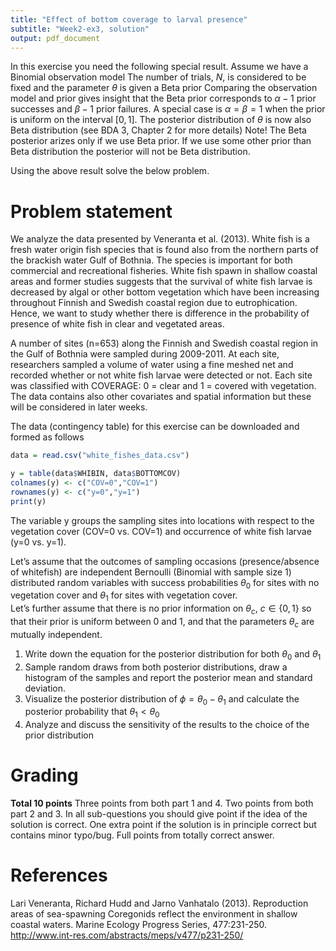 ```yaml
---
title: "Effect of bottom coverage to larval presence"
subtitle: "Week2-ex3, solution"
output: pdf_document
---
```



In this exercise you need the following special result. Assume we have a Binomial observation model
\begin{equation}
p(y|\theta,N) = \mathrm{Bin}(y|N, \theta) \propto \theta^{y}(1-\theta)^{N-y}.
\end{equation}
The number of trials, $N$, is considered to be fixed and the parameter $\theta$ is given a Beta prior
\begin{equation}
p(\theta) = \mathrm{Beta}(\theta|\alpha, \beta) \propto \theta^{\alpha-1}(1-\theta)^{\beta-1}.
\end{equation}
Comparing the observation model and prior gives insight that the Beta prior corresponds to $\alpha-1$ 
prior successes and $\beta-1$ prior failures. A special case is $\alpha=\beta=1$ when the prior is uniform on the interval $[0,1]$.
The posterior distribution of $\theta$ is now also Beta distribution (see BDA 3, Chapter 2 for more details)
\begin{equation}
\theta|N,y \sim \mathrm{Beta}(\alpha+y, \beta+N-y).
\end{equation}
Note! The Beta posterior arizes only if we use Beta prior. If we use some other prior than Beta distribution the posterior will not be Beta distribution.

Using the above result solve the below problem.

# Problem statement

We analyze the data presented by Veneranta et al. (2013). White fish is a fresh water origin fish species that is found also from the northern parts of the brackish water Gulf of Bothnia. The species is important for both commercial and recreational fisheries. White fish spawn in shallow coastal areas and former studies suggests that the survival of white fish larvae is decreased by algal or other bottom vegetation which have been increasing throughout Finnish and Swedish coastal region due to eutrophication. Hence, we want to study whether there is difference in the probability of presence of white fish in clear and vegetated areas. 

A number of sites (n=653) along the Finnish and Swedish coastal region in the Gulf of Bothnia were sampled during 2009-2011. At each site, researchers sampled a volume of water using a fine meshed net and recorded whether or not white fish larvae were detected or not. Each site was classified with COVERAGE: 0 = clear and 1 = covered with vegetation. The data contains also other covariates and spatial information but these will be considered in later weeks. 
   
The data (contingency table) for this exercise can be downloaded and formed as follows
```r
data = read.csv("white_fishes_data.csv")

y = table(data$WHIBIN, data$BOTTOMCOV)
colnames(y) <- c("COV=0","COV=1")
rownames(y) <- c("y=0","y=1")
print(y)
```

The variable y groups the sampling sites into locations with respect to the vegetation cover (COV=0 vs. COV=1) and occurrence of white fish larvae (y=0 vs. y=1). 

Let's assume that the outcomes of sampling occasions (presence/absence of whitefish) are independent Bernoulli (Binomial with sample size 1) distributed random variables with success probabilities $\theta_0$ for sites with no vegetation cover and $\theta_1$ for sites with vegetation cover.  
Let's further assume that there is no prior information on $\theta_{c}$, $c\in\{0,1\}$ so that their prior is uniform between 0 and 1, and that the parameters $\theta_{c}$ are mutually independent.

1. Write down the equation for the posterior distribution for both $\theta_{0}$ and $\theta_1$ 
2. Sample random draws from both posterior distributions, draw a histogram of the samples and report the posterior mean and standard deviation.
3. Visualize the posterior distribution of $\phi=\theta_0-\theta_1$ and calculate the posterior probability that $\theta_{1}<\theta_{0}$
4. Analyze and discuss the sensitivity of the results to the choice of the prior distribution





# Grading

**Total 10 points** Three points from both part 1 and 4. Two points from both part 2 and 3. In all sub-questions you should give point if the idea of the solution is correct. One extra point if the solution is in principle correct but contains minor typo/bug. Full points from totally correct answer.


# References

Lari Veneranta, Richard Hudd and Jarno Vanhatalo (2013). Reproduction areas of sea-spawning Coregonids reflect the environment in shallow coastal waters. Marine Ecology Progress Series, 477:231-250. <http://www.int-res.com/abstracts/meps/v477/p231-250/>
